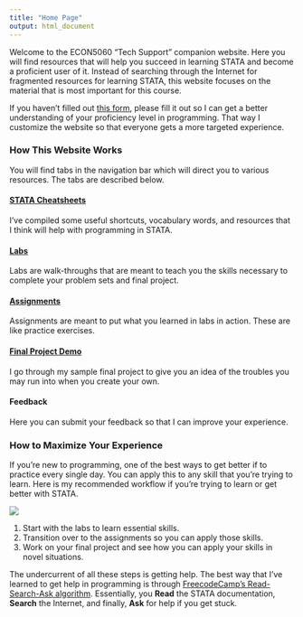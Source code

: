 ```yaml
---
title: "Home Page"
output: html_document
---
```


Welcome to the ECON5060 "Tech Support" companion website. Here you will find resources that will help you succeed in learning STATA and become a proficient user of it. Instead of searching through the Internet for fragmented resources for learning STATA, this website focuses on the material that is most important for this course. 

If you haven't filled out [this form](https://forms.office.com/r/gz2sUPZMvV), please fill it out so I can get a better understanding of your proficiency level in programming. That way I customize the website so that everyone gets a more targeted experience.

<h3>How This Website Works</h3>

You will find tabs in the navigation bar which will direct you to various resources. The tabs are described below.

<h4><a href= cheatsheets.html target="_blank">STATA Cheatsheets</a></h4>
I've compiled some useful shortcuts, vocabulary words, and resources that I think will help with programming in STATA.

<h4>[Labs](learning_stata.html)</h4>
Labs are walk-throughs that are meant to teach you the skills necessary to complete your problem sets and final project.

<h4>[Assignments](mini_assignments.html)</h4>
Assignments are meant to put what you learned in labs in action. These are like practice exercises.

<h4>[Final Project Demo](theory_final.html)</h4>
I go through my sample final project to give you an idea of the troubles you may run into when you create your own.

<h4>Feedback</h4>
Here you can submit your feedback so that I can improve your experience.

<h3>How to Maximize Your Experience</h3>

If you're new to programming, one of the best ways to get better if to practice every single day. You can apply this to any skill that you're trying to learn. Here is my recommended workflow if you're trying to learn or get better with STATA. 

![](/Users/home_folder/econ5060_website/images/home/Slide1.jpg){width=auto}

1. Start with the labs to learn essential skills.
2. Transition over to the assignments so you can apply those skills. 
3. Work on your final project and see how you can apply your skills in novel situations.

The undercurrent of all these steps is getting help. The best way that I've learned to get help in programming is through [FreecodeCamp's Read-Search-Ask algorithm](https://forum.freecodecamp.org/t/how-to-get-help-when-you-are-stuck-coding/19514/1). Essentially, you <strong>Read</strong> the STATA documentation, <strong>Search</strong> the Internet, and finally, <strong>Ask</strong> for help if you get stuck.


